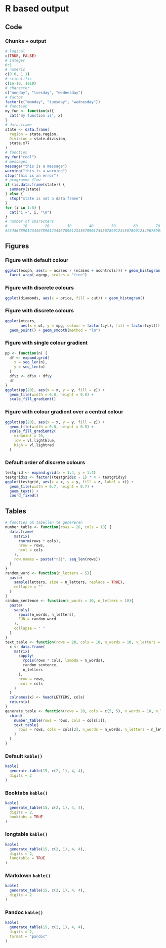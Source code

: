 # R based output

## Code

### Chunks + output {.allowframebreaks}

```r
# logical
c(TRUE, FALSE)
# integer
0:1
# numeric
c(0.0, 1.1)
# scientific
c(1e-10, 1e10)
# character
c("monday", "tuesday", "wednesday")
# factor
factor(c("monday", "tuesday", "wednesday"))
# function
my_fun <- function(x){
  cat("my function is", x)
}
# data.frame
state <- data.frame(
  region = state.region,
  Division = state.division,
  state.x77
)
# function
my_fun("cool")
# messages
message("this is a message")
warning("this is a warning")
stop("this is an error")
# programma flow
if (is.data.frame(state)) {
  summary(state)
} else {
  stop("state is not a data.frame")
}
for (i in 1:5) {
  cat("i =", i, "\n")
}
# number of characters
#       10        20        30        40        50        60        70        80        90       100       110       120
#2345678901234567890123456789012345678901234567890123456789012345678901234567890123456789012345678901234567890123456789012345678901234567890
```

## Figures

### Figure with default colour

```r
ggplot(esoph, aes(x = ncases / (ncases + ncontrols))) + geom_histogram() + 
  facet_wrap(~agegp, scales = "free")
```

### Figure with discrete colours

```r
ggplot(diamonds, aes(x = price, fill = cut)) + geom_histogram()
```

### Figure with discrete colours

```r
ggplot(mtcars, 
       aes(x = wt, y = mpg, colour = factor(cyl), fill = factor(cyl))) +
  geom_point() + geom_smooth(method = "lm")
```

### Figure with single colour gradient

```r
pp <- function(n) {
  df <- expand.grid(
    x = seq_len(n),
    y = seq_len(n)
  )
  df$z <- df$x + df$y
  df
}
ggplot(pp(20), aes(x = x, y = y, fill = z)) +
  geom_tile(width = 0.8, height = 0.8) +
  scale_fill_gradient()
```

### Figure with colour gradient over a central colour

```r
ggplot(pp(20), aes(x = x, y = y, fill = z)) +
  geom_tile(width = 0.8, height = 0.8) +
  scale_fill_gradient2(
    midpoint = 20, 
    low = vl.lightblue, 
    high = vl.lightred
  )
```

### Default order of discrete colours

```r
testgrid <- expand.grid(x = 1:4, y = 1:4)
testgrid$z <- factor((testgrid$x - 1) * 4 + testgrid$y)
ggplot(testgrid, aes(x = x, y = y, fill = z, label = z)) +
  geom_tile(width = 0.7, height = 0.7) +
  geom_text() +
  coord_fixed()
```

## Tables

```r
# functies om tabellen te genereren
number_table <- function(rows = 20, cols = 10) {
  data.frame(
    matrix(
      rnorm(rows * cols),
      nrow = rows,
      ncol = cols
    ),
    row.names = paste("rij", seq_len(rows))
  )
}
random_word <- function(n_letters = 5){
  paste(
    sample(letters, size = n_letters, replace = TRUE),
    collapse = ""
  )
}
random_sentence <- function(n_words = 10, n_letters = 10){
  paste(
    sapply(
      rpois(n_words, n_letters), 
      FUN = random_word
    ),
    collapse = " "
  )
}
text_table <- function(rows = 20, cols = 10, n_words = 10, n_letters = 5){
  x <- data.frame(
    matrix(
      sapply(
        rpois(rows * cols, lambda = n_words), 
        random_sentence,
        n_letters
      ),
      nrow = rows,
      ncol = cols
    )
  )
  colnames(x) <- head(LETTERS, cols)
  return(x)
}
generate_table <- function(rows = 20, cols = c(5, 5), n_words = 10, n_letters = 5){
  cbind(
    number_table(rows = rows, cols = cols[1]),
    text_table(
      rows = rows, cols = cols[2], n_words = n_words, n_letters = n_letters
    )
  )
}
```

### Default `kable()`

```r
kable(
  generate_table(15, c(2, 1), 4, 4),
  digits = 2
)
```

### Booktabs `kable()`

```r
kable(
  generate_table(15, c(2, 1), 4, 4),
  digits = 2,
  booktabs = TRUE
)
```

### longtable `kable()`

```r
kable(
  generate_table(15, c(2, 1), 4, 4), 
  digits = 2,
  longtable = TRUE
)
```

### Markdown `kable()`

```r
kable(
  generate_table(15, c(2, 1), 4, 4), 
  digits = 2
)
```

### Pandoc `kable()`

```r
kable(
  generate_table(15, c(2, 1), 4, 4), 
  digits = 2,
  format = "pandoc"
)
```
